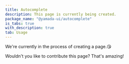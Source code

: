 ```yaml
---
title: Autocomplete
description: This page is currently being created.
package_name: "@yamada-ui/autocomplete"
is_tabs: true
with_description: true
tab: Usage
---
```


We're currently in the process of creating a page.😘

Wouldn't you like to contribute this page? That's amazing!
